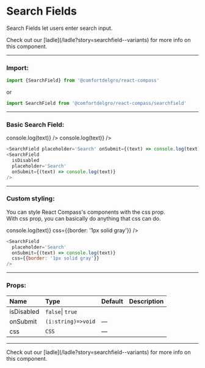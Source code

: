 
# Search Fields

Search Fields let users enter search input.

<Callout>
  Check out our [ladle](/ladle?story=searchfield--variants) for more info on
  this component.
</Callout>

---

### Import:

```js
import {SearchField} from '@comfortdelgro/react-compass'
```

or

```js
import SearchField from '@comfortdelgro/react-compass/searchfield'
```

---

### Basic Search Field:

<section className={styles.avatarShowcaseContainer}>
  <SearchField placeholder='Search' onSubmit={(text) => console.log(text)} />
  <SearchField
    isDisabled
    placeholder='Search'
    onSubmit={(text) => console.log(text)}
  />
</section>

```js
<SearchField placeholder='Search' onSubmit={(text) => console.log(text)} />
<SearchField
  isDisabled
  placeholder='Search'
  onSubmit={(text) => console.log(text)}
/>
```

---

### Custom styling:

You can style React Compass's components with the css prop. <br/>
With css prop, you can basically do anything that css can do.

<section className={styles.avatarShowcaseContainer}>
  <SearchField
    placeholder='Search'
    onSubmit={(text) => console.log(text)}
    css={{border: '1px solid gray'}}
  />
</section>

```js
<SearchField
  placeholder='Search'
  onSubmit={(text) => console.log(text)}
  css={{border: '1px solid gray'}}
/>
```

---

### Props:

| Name       | Type               | Default | Description |
| :--------- | :----------------- | :------ | :---------- |
| isDisabled | `false`\| `true`   |         |             |
| onSubmit   | `(i:string)=>void` | —       |             |
| css        | `CSS`              | —       |             |

---

<Callout>
  Check out our [ladle](/ladle?story=searchfield--variants) for more info on
  this component.
</Callout>
